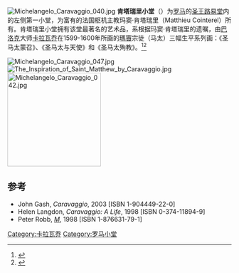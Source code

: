 [[Image:Michelangelo_Caravaggio_040.jpg|thumb]]
'''肯塔瑞里小堂'''（{{lang-it|Cappella Contarelli}}）为[[罗马|罗马]]的[[圣王路易堂|圣王路易堂]]内的左侧第一小堂，为富有的法国枢机主教玛窦·肯塔瑞里（Matthieu Cointerel）所有。肯塔瑞里小堂拥有该堂最著名的艺术品，系根据玛窦·肯塔瑞里的遗嘱，由[[巴洛克|巴洛克]]大师[[卡拉瓦乔|卡拉瓦乔]]在1599-1600年所画的[[瑪竇|瑪竇]]宗徒（马太）三幅生平系列画：《圣马太蒙召》、《圣马太与天使》和《圣马太殉教》。<ref name="smarth1">{{cite web | title =Caravaggio's paintings in the Contarelli Chapel, San Luigi dei Francesi | work = | publisher =Smarthistory at Khan Academy | date = | url =http://smarthistory.khanacademy.org/contarelli-chapel.html | accessdate =December 20, 2012 | deadurl =yes | archiveurl =https://web.archive.org/web/20130116124302/http://smarthistory.khanacademy.org/contarelli-chapel.html | archivedate =2013年1月16日 }}</ref><ref name="smarth2">{{cite web | title =Caravaggio's Calling of Saint Matthew | work = | publisher =Smarthistory at Khan Academy | date = | url =http://smarthistory.khanacademy.org/caravaggio-matthew.html | accessdate =December 20, 2012 | archive-date =2014-10-23 | archive-url =https://web.archive.org/web/20141023233737/http://smarthistory.khanacademy.org/caravaggio-matthew.html | dead-url =no }}</ref> 

[[Image:Michelangelo_Caravaggio_047.jpg|thumb]]
[[Image:The_Inspiration_of_Saint_Matthew_by_Caravaggio.jpg|thumb]]
[[File:Michelangelo_Caravaggio_042.jpg|210px]]

==参考==
{{reflist}}
*John Gash, ''Caravaggio'', 2003 [ISBN 1-904449-22-0]
*Helen Langdon, ''Caravaggio: A Life'', 1998 [ISBN 0-374-11894-9]
*Peter Robb, ''[[M|M]]'', 1998 [ISBN 1-876631-79-1]

{{coord|41|53|58|N|12|28|29|E|source:thwiki_region:IT_type:landmark|display=title}}
{{罗马地标}}
[[Category:卡拉瓦乔|Category:卡拉瓦乔]]
[[Category:罗马小堂|Category:罗马小堂]]